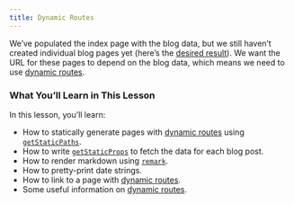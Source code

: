 ```yaml
---
title: Dynamic Routes
---
```


We’ve populated the index page with the blog data, but we still haven’t created individual blog pages yet (here’s the [desired result](https://next-learn-starter.vercel.app/)). We want the URL for these pages to depend on the blog data, which means we need to use [dynamic routes](/docs/routing/dynamic-routes).

### What You’ll Learn in This Lesson

In this lesson, you’ll learn:

- How to statically generate pages with [dynamic routes](/docs/routing/dynamic-routes) using [`getStaticPaths`](/docs/basic-features/data-fetching#getstaticpaths-static-generation).
- How to write [`getStaticProps`](/docs/basic-features/data-fetching#getstaticprops-static-generation) to fetch the data for each blog post.
- How to render markdown using [`remark`](https://github.com/remarkjs/remark).
- How to pretty-print date strings.
- How to link to a page with [dynamic routes](/docs/routing/dynamic-routes).
- Some useful information on [dynamic routes](/docs/routing/dynamic-routes).
